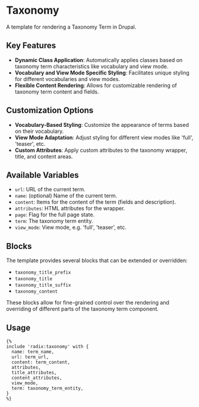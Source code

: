 # Taxonomy

A template for rendering a Taxonomy Term in Drupal.

## Key Features

- **Dynamic Class Application**: Automatically applies classes based on taxonomy term characteristics like vocabulary and view mode.
- **Vocabulary and View Mode Specific Styling**: Facilitates unique styling for different vocabularies and view modes.
- **Flexible Content Rendering**: Allows for customizable rendering of taxonomy term content and fields.

## Customization Options

- **Vocabulary-Based Styling**: Customize the appearance of terms based on their vocabulary.
- **View Mode Adaptation**: Adjust styling for different view modes like 'full', 'teaser', etc.
- **Custom Attributes**: Apply custom attributes to the taxonomy wrapper, title, and content areas.

## Available Variables

- `url`: URL of the current term.
- `name`: (optional) Name of the current term.
- `content`: Items for the content of the term (fields and description).
- `attributes`: HTML attributes for the wrapper.
- `page`: Flag for the full page state.
- `term`: The taxonomy term entity.
- `view_mode`: View mode, e.g. 'full', 'teaser', etc.

## Blocks
The template provides several blocks that can be extended or overridden:

- `taxonomy_title_prefix`
- `taxonomy_title`
- `taxonomy_title_suffix`
- `taxonomy_content`

These blocks allow for fine-grained control over the rendering and overriding of different parts of the taxonomy term component.

## Usage
```twig
{%
include 'radix:taxonomy' with {
  name: term_name,
  url: term_url,
  content: term_content,
  attributes,
  title_attributes,
  content_attributes,
  view_mode,
  term: taxonomy_term_entity,
}
%}
```